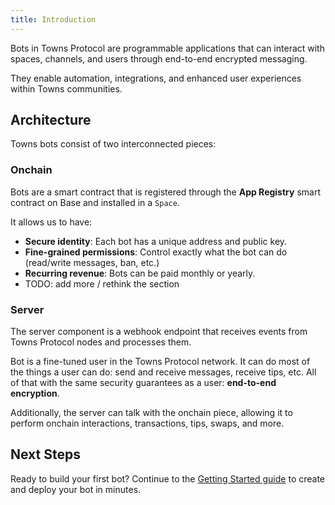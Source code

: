 ```yaml
---
title: Introduction
---
```


Bots in Towns Protocol are programmable applications that can interact with spaces, channels, and users through end-to-end encrypted messaging.

They enable automation, integrations, and enhanced user experiences within Towns communities.

## Architecture

Towns bots consist of two interconnected pieces:

### Onchain 

Bots are a smart contract that is registered through the **App Registry** smart contract on Base and installed in a `Space`. 

It allows us to have:
- **Secure identity**: Each bot has a unique address and public key.
- **Fine-grained permissions**: Control exactly what the bot can do (read/write messages, ban, etc.)
- **Recurring revenue**: Bots can be paid monthly or yearly.
- TODO: add more / rethink the section

### Server 

The server component is a webhook endpoint that receives events from Towns Protocol nodes and processes them.

Bot is a fine-tuned user in the Towns Protocol network. It can do most of the things a user can do: send and receive messages, receive tips, etc. All of that with the same security guarantees as a user: **end-to-end encryption**.

Additionally, the server can talk with the onchain piece, allowing it to perform onchain interactions, transactions, tips, swaps, and more.


## Next Steps

Ready to build your first bot? Continue to the [Getting Started guide](/build/bot/getting-started) to create and deploy your bot in minutes.
